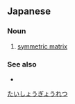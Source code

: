 ==Japanese==
{{ja-kanjitab|たい|しょう|ぎょう|れつ|yomi=on}}

===Noun===
{{ja-noun|たいしょう ぎょうれつ}}

# {{lb|ja|linear algebra|mathematics}} [[symmetric matrix]]

===See also===
* {{l|ja|交代行列}}

[[Category:ja:Linear algebra|たいしょうぎょうれつ]]
